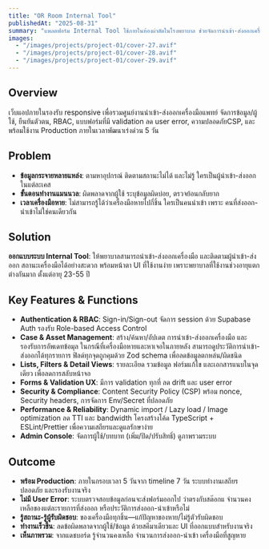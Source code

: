 ```yaml
---
title: "OR Room Internal Tool"
publishedAt: "2025-08-31"
summary: "แพลตฟอร์ม Internal Tool ใช้ภายในห้องผ่าตัดในโรงพยาบาล ช่วยจัดการนำเข้า-ส่งออกเครื่องมือแพทย์"
images:
  - "/images/projects/project-01/cover-27.avif"
  - "/images/projects/project-01/cover-28.avif"
  - "/images/projects/project-01/cover-29.avif"
---
```


## Overview
เว็บแอปภายในรองรับ responsive เพื่อรวมศูนย์งานนำเข้า-ส่งออกเครื่องมือแพทย์ จัดการข้อมูล/ผู้ใช้, ยืนยันตัวตน, RBAC, แบบฟอร์มที่มี validation ลด user error, ความปลอดภัยCSP, และพร้อมใช้งาน Production ภายในเวลาพัฒนาเร่งด่วน 5 วัน

## Problem
- **ข้อมูลกระจายหลายแหล่ง**: ตามหาอุปกรณ์ ติดตามสถานะไม่ได้ และไม่รู้ ใครเป็นผู้นำเข้า-ส่งออก ในแต่ละเคส
- **ขั้นตอนทำงานแมนนวล**: ผิดพลาดจากผู้ใช้ ระบุข้อมูลผิดบ่อย, ตรวจย้อนกลับยาก
- **เวลาเครื่องมือหาย**: ไม่สามารถรู้ได้ว่าเครื่องมือหายไปกี่ชิ้น ใครเป็นคนนำเข้า เพราะ คนที่ส่งออก-นำเข้าไม่ใช่คนเดียวกัน

## Solution 
**ออกแบบระบบ Internal Tool**: ให้พยาบาลสามารถนำเข้า-ส่งออกเครื่องมือ และติดตามผู้นำเข้า-ส่งออก สถานะเครื่องมือได้อย่างสะดวก พร้อมหน้าตา UI ที่ใช้งานง่าย เพราะพยาบาลที่ใช้งานช่วงอายุแตกต่างกันมาก ตั้งแต่อายุ 23-55 ปี

## Key Features & Functions
- **Authentication & RBAC**: Sign-in/Sign-out จัดการ session ด้วย Supabase Auth รองรับ Role-based Access Control
- **Case & Asset Management**: สร้าง/ค้นหา/อัปเดต การนำเข้า-ส่งออกเครื่องมือ และรองรับการอัพเดทข้อมุล ในกรณีที่เครื่องมือหายและหาเจอในภายหลัง สามารถดูประวัติการนำเข้า-ส่งออกได้ทุกรายการ ฟิลด์ทุกจุดถูกคุมด้วย Zod schema เพื่อลดข้อมูลตกหล่น/ผิดชนิด
- **Lists, Filters & Detail Views**: รายละเอียด รวมข้อมูล ฟอร์มแก้ไข และเอกสารแนบในจุดเดียว เพื่อลดการสลับหน้าจอ
- **Forms & Validation UX**: มีการ validation ทุกที่ ลด drift และ user error
- **Security & Compliance**: Content Security Policy (CSP) พร้อม nonce, Security headers, การจัดการ Env/Secret ที่ปลอดภัย
- **Performance & Reliability**: Dynamic import / Lazy load / Image optimization ลด TTI และ bandwidth โครงสร้างโค้ด TypeScript + ESLint/Prettier เพื่อความเสถียรและดูแลรักษาง่าย
- **Admin Console**: จัดการผู้ใช้/บทบาท (เพิ่ม/ปิด/ปรับสิทธิ์) ดูภาพรวมระบบ

## Outcome
- **พร้อม Production**: ภายในกรอบเวลา 5 วันจาก timeline 7 วัน ระบบทำงานเสถียร ปลอดภัย และรองรับงานจริง
- **ไม่มี User Error**: ระบบตรวจสอบข้อมูลก่อนจะส่งฟอร์มออกไป ว่าตรงกับสต๊อกแ จำนวนคงเหลือของแต่ละรายการที่ส่งออก หรือประวัติการส่งออก-นำเข้าหรือไม่
- **รู้สถานะ-รู้ผู้รับผิดชอบ**: ของเครื่องมือทุกชิ้น—แก้ปัญหาของหาย/ไม่รู้ตัวรับผิดชอบ
- **ทำงานเร็วขึ้น**: ลดข้อผิดพลาดจากผู้ใช้/ข้อมูล ด้วยสคีมาเดียวและ UI ที่ออกแบบสำหรับงานจริง
- **เห็นภาพรวม**: จากแดชบอร์ด รู้จำนวนคงเหลือ จำนวนการส่งออก-นำเข้า เครื่องมือที่สูญหาย